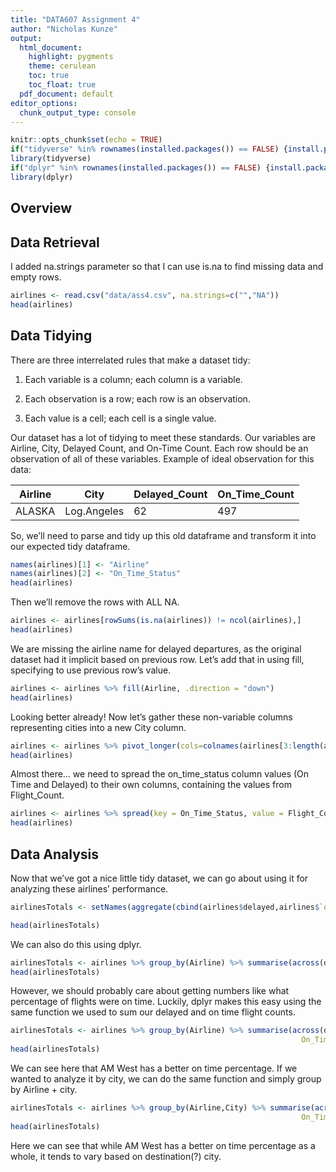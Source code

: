 ```yaml
---
title: "DATA607 Assignment 4"
author: "Nicholas Kunze"
output:
  html_document:
    highlight: pygments
    theme: cerulean
    toc: true
    toc_float: true
  pdf_document: default
editor_options: 
  chunk_output_type: console
---
```


```r
knitr::opts_chunk$set(echo = TRUE)
if("tidyverse" %in% rownames(installed.packages()) == FALSE) {install.packages("tidyverse")}
library(tidyverse)
if("dplyr" %in% rownames(installed.packages()) == FALSE) {install.packages("dplyr")}
library(dplyr)
```

## Overview

## Data Retrieval

I added na.strings parameter so that I can use is.na to find missing data and empty rows.

```r
airlines <- read.csv("data/ass4.csv", na.strings=c("","NA"))
head(airlines)
```

## Data Tidying

There are three interrelated rules that make a dataset tidy:

1.  Each variable is a column; each column is a variable.

2.  Each observation is a row; each row is an observation.

3.  Each value is a cell; each cell is a single value.

Our dataset has a lot of tidying to meet these standards. Our variables are Airline, City, Delayed Count, and On-Time Count. Each row should be an observation of all of these variables. Example of ideal observation for this data:

| Airline | City        | Delayed_Count | On_Time_Count |
|---------|-------------|---------------|---------------|
| ALASKA  | Log.Angeles | 62            | 497           |

So, we'll need to parse and tidy up this old dataframe and transform it into our expected tidy dataframe.

```r
names(airlines)[1] <- "Airline"
names(airlines)[2] <- "On_Time_Status"
head(airlines)
```

Then we'll remove the rows with ALL NA.

```r
airlines <- airlines[rowSums(is.na(airlines)) != ncol(airlines),]
head(airlines)
```

We are missing the airline name for delayed departures, as the original dataset had it implicit based on previous row. Let's add that in using fill, specifying to use previous row's value.

```r
airlines <- airlines %>% fill(Airline, .direction = "down")
head(airlines)
```

Looking better already! Now let's gather these non-variable columns representing cities into a new City column. 

```r
airlines <- airlines %>% pivot_longer(cols=colnames(airlines[3:length(airlines)]),names_to = "City", values_to = "Flight_Count")
head(airlines)
```

Almost there... we need to spread the on_time_status column values (On Time and Delayed) to their own columns, containing the values from Flight_Count.

```r
airlines <- airlines %>% spread(key = On_Time_Status, value = Flight_Count)
head(airlines)
```

## Data Analysis

Now that we've got a nice little tidy dataset, we can go about using it for analyzing these airlines' performance.

```r
airlinesTotals <- setNames(aggregate(cbind(airlines$delayed,airlines$`on time`),by=list(Airline=airlines$Airline),FUN=sum), c("Airline","delayed","on time"))

head(airlinesTotals)
```

We can also do this using dplyr.

```r
airlinesTotals <- airlines %>% group_by(Airline) %>% summarise(across(delayed:`on time`, sum))
head(airlinesTotals)
```

However, we should probably care about getting numbers like what percentage of flights were on time. Luckily, dplyr makes this easy using the same function we used to sum our delayed and on time flight counts.

```r
airlinesTotals <- airlines %>% group_by(Airline) %>% summarise(across(delayed:`on time`, sum),
                                                                 On_Time_Percentage = (`on time`/(`on time`+delayed)))
head(airlinesTotals)
```

We can see here that AM West has a better on time percentage. If we wanted to analyze it by city, we can do the same function and simply group by Airline + city.

```r
airlinesTotals <- airlines %>% group_by(Airline,City) %>% summarise(across(delayed:`on time`, sum),
                                                                 On_Time_Percentage = (`on time`/(`on time`+delayed)))
head(airlinesTotals)
```

Here we can see that while AM West has a better on time percentage as a whole, it tends to vary based on destination(?) city. 